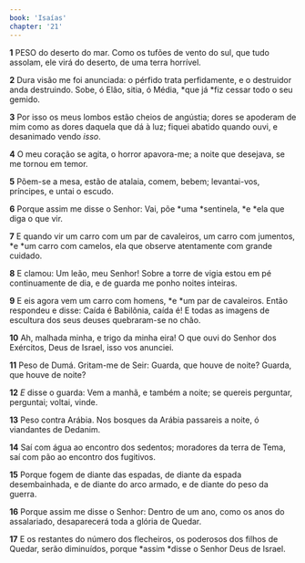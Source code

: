 ```yaml
---
book: 'Isaías'
chapter: '21'
---
```


**1** PESO do deserto do mar. Como os tufões de vento do sul, que tudo assolam, ele virá do deserto, de uma terra horrível.

**2** Dura visão me foi anunciada: o pérfido trata perfidamente, e o destruidor anda destruindo. Sobe, ó Elão, sitia, ó Média, *que já *fiz cessar todo o seu gemido.

**3** Por isso os meus lombos estão cheios de angústia; dores se apoderam de mim como as dores daquela que dá à luz; fiquei abatido quando ouvi, e desanimado vendo _isso_.

**4** O meu coração se agita, o horror apavora-me; a noite que desejava, se me tornou em temor.

**5** Põem-se a mesa, estão de atalaia, comem, bebem; levantai-vos, príncipes, e untai o escudo.

**6** Porque assim me disse o Senhor: Vai, põe *uma *sentinela, *e *ela que diga o que vir.

**7** E quando vir um carro com um par de cavaleiros, um carro com jumentos, *e *um carro com camelos, ela que observe atentamente com grande cuidado.

**8** E clamou: Um leão, meu Senhor! Sobre a torre de vigia estou em pé continuamente de dia, e de guarda me ponho noites inteiras.

**9** E eis agora vem um carro com homens, *e *um par de cavaleiros. Então respondeu e disse: Caída é Babilônia, caída é! E todas as imagens de escultura dos seus deuses quebraram-se no chão.

**10** Ah, malhada minha, e trigo da minha eira! O que ouvi do Senhor dos Exércitos, Deus de Israel, isso vos anunciei.

**11** Peso de Dumá. Gritam-me de Seir: Guarda, que houve de noite? Guarda, que houve de noite?

**12** _E_ disse o guarda: Vem a manhã, e também a noite; se quereis perguntar, perguntai; voltai, vinde.

**13** Peso contra Arábia. Nos bosques da Arábia passareis a noite, ó viandantes de Dedanim.

**14** Saí com água ao encontro dos sedentos; moradores da terra de Tema, saí com pão ao encontro dos fugitivos.

**15** Porque fogem de diante das espadas, de diante da espada desembainhada, e de diante do arco armado, e de diante do peso da guerra.

**16** Porque assim me disse o Senhor: Dentro de um ano, como os anos do assalariado, desaparecerá toda a glória de Quedar.

**17** E os restantes do número dos flecheiros, os poderosos dos filhos de Quedar, serão diminuídos, porque *assim *disse o Senhor Deus de Israel.
